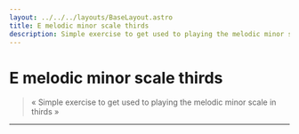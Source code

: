 ```yaml
---
layout: ../../../layouts/BaseLayout.astro
title: E melodic minor scale thirds
description: Simple exercise to get used to playing the melodic minor scale in thirds
---
```



# E melodic minor scale thirds

<App client:load exercise={exercise} />

> « Simple exercise to get used to playing the melodic minor scale in thirds »

<hr class="my-5"/>

<Manual />
